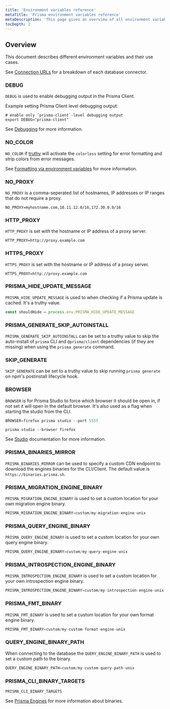 ```yaml
---
title: 'Environment variables reference'
metaTitle: 'Prisma environment variables reference'
metaDescription: 'This page gives an overview of all environment variables avalaible for use.'
tocDepth: 2
---
```


## Overview

This document describes different environment variables and their use cases.

See [Connection URLs](../database-reference/connection-urls) for a breakdown of each database connector.

### DEBUG

`DEBUG` is used to enable debugging output in the Prisma Client.

Example setting Prisma Client level debugging output:

```terminal
# enable only `prisma-client`-level debugging output
export DEBUG="prisma-client"
```

See [Debugging](../../concepts/components/prisma-client/debugging) for more information.

### NO_COLOR

`NO_COLOR` if [truthy](https://developer.mozilla.org/en-US/docs/Glossary/Truthy) will activate the `colorless` setting for error formatting and strip colors from error messages.

See [Formatting via environment variables](../../concepts/components/prisma-client/working-with-prismaclient/error-formatting#formatting-via-environment-variables) for more information.

### NO_PROXY

`NO_PROXY` is a comma-seperated list of hostnames, IP addresses or IP ranges that do not require a proxy.

```terminal
NO_PROXY=myhostname.com,10.11.12.0/16,172.30.0.0/16
```

### HTTP_PROXY

`HTTP_PROXY` is set with the hostname or IP address of a proxy server.

```terminal
HTTP_PROXY=http://proxy.example.com
```

### HTTPS_PROXY

`HTTPS_PROXY` is set with the hostname or IP address of a proxy server.

```terminal
HTTPS_PROXY=http://proxy.example.com
```

### PRISMA_HIDE_UPDATE_MESSAGE

`PRISMA_HIDE_UPDATE_MESSAGE` is used to when checking if a Prisma update is cached. It's a truthy value.

```js
const shouldHide = process.env.PRISMA_HIDE_UPDATE_MESSAGE
```

### PRISMA_GENERATE_SKIP_AUTOINSTALL

`PRISMA_GENERATE_SKIP_AUTOINSTALL` can be set to a truthy value to skip the auto-install of `prisma` CLI and `@prisma/client` dependencies (if they are missing) when using the `prisma generate` command.

### SKIP_GENERATE

`SKIP_GENERATE` can be set to a truthy value to skip running `prisma generate` on npm's postinstall lifecycle hook.

### BROWSER

`BROWSER` is for Prisma Studio to force which browser it should be open in, if not set it will open in the default browser. It's also used as a flag when starting the studio from the CLI.

```js
BROWSER=firefox prisma studio --port 5555
```

```terminal
prisma studio --browser firefox
```

See [Studio](./command-reference/#studio) documentation for more information.

### PRISMA_BINARIES_MIRROR

`PRISMA_BINARIES_MIRROR` can be used to specify a custom CDN endpoint to download the engines binaries for the CLI/Client. The default value is `https://binaries.prisma.sh`.

### PRISMA_MIGRATION_ENGINE_BINARY

`PRISMA_MIGRATION_ENGINE_BINARY` is used to set a custom location for your own migration engine binary.

```js
PRISMA_MIGRATION_ENGINE_BINARY=custom/my-migration-engine-unix
```

### PRISMA_QUERY_ENGINE_BINARY

`PRISMA_QUERY_ENGINE_BINARY` is used to set a custom location for your own query engine binary.

```js
PRISMA_QUERY_ENGINE_BINARY=custom/my-query-engine-unix
```

### PRISMA_INTROSPECTION_ENGINE_BINARY

`PRISMA_INTROSPECTION_ENGINE_BINARY` is used to set a custom location for your own introspection engine binary.

```js
PRISMA_INTROSPECTION_ENGINE_BINARY=custom/my-introspection-engine-unix
```

### PRISMA_FMT_BINARY

`PRISMA_FMT_BINARY` is used to set a custom location for your own format engine binary.

```js
PRISMA_FMT_BINARY=custom/my-custom-format-engine-unix
```

### QUERY_ENGINE_BINARY_PATH

When connecting to the database the `QUERY_ENGINE_BINARY_PATH` is used to set a custom path to the binary.

```js
QUERY_ENGINE_BINARY_PATH=custom/my-custom-query-path-unix
```

### PRISMA_CLI_BINARY_TARGETS

`PRISMA_CLI_BINARY_TARGETS`

See [Prisma Engines](../../concepts/overview/under-the-hood/#prisma-engines) for more information about binaries.